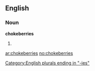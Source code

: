 ==English==

===Noun===
'''chokeberries'''

# {{plural of|[[chokeberry]]}}

[[Category:English plurals ending in "-ies"]]

[[ar:chokeberries]]
[[no:chokeberries]]